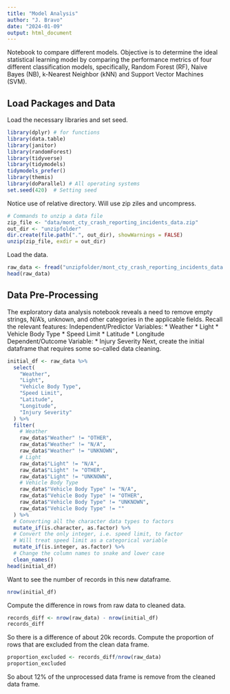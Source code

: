 ```yaml
---
title: "Model Analysis"
author: "J. Bravo"
date: "2024-01-09"
output: html_document
---
```

Notebook to compare different models. Objective is to determine the ideal statistical learning model by comparing the performance metrics of four different classification models, specifically, Random Forest (RF), Naive Bayes (NB), k-Nearest Neighbor (kNN) and Support Vector Machines (SVM).

## Load Packages and Data
Load the necessary libraries and set seed.
```r
library(dplyr) # for functions
library(data.table)
library(janitor)
library(randomForest)
library(tidyverse)
library(tidymodels)
tidymodels_prefer()
library(themis)
library(doParallel) # All operating systems
set.seed(420)  # Setting seed
```
Notice use of relative directory. Will use zip ziles and uncompress.
```r
# Commands to unzip a data file
zip_file <- "data/mont_cty_crash_reporting_incidents_data.zip"
out_dir <- "unzipfolder"
dir.create(file.path(".", out_dir), showWarnings = FALSE)
unzip(zip_file, exdir = out_dir)
```
Load the data.
```r
raw_data <- fread("unzipfolder/mont_cty_crash_reporting_incidents_data.csv")
head(raw_data)
```
## Data Pre-Processing
The exploratory data analysis notebook reveals a need to remove empty strings, N/A's, unknown, and other categories in the applicable fields.
Recall the relevant features:
  Independent/Predictor Variables:
  * Weather
  * Light
  * Vehicle Body Type
  * Speed Limit
  * Latitude
  * Longitude
  Dependent/Outcome Variable:
  * Injury Severity
Next, create the initial dataframe that requires some so-called data cleaning.
```r
initial_df <- raw_data %>%
  select(
    "Weather",
    "Light",
    "Vehicle Body Type",
    "Speed Limit",
    "Latitude",
    "Longitude",
    "Injury Severity"
  ) %>%
  filter(
    # Weather
    raw_data$"Weather" != "OTHER",
    raw_data$"Weather" != "N/A",
    raw_data$"Weather" != "UNKNOWN",
    # Light
    raw_data$"Light" != "N/A",
    raw_data$"Light" != "OTHER",
    raw_data$"Light" != "UNKNOWN",
    # Vehicle Body Type
    raw_data$"Vehicle Body Type" != "N/A",
    raw_data$"Vehicle Body Type" != "OTHER",
    raw_data$"Vehicle Body Type" != "UNKNOWN",
    raw_data$"Vehicle Body Type" != ""
  ) %>%
  # Converting all the character data types to factors
  mutate_if(is.character, as.factor) %>%
  # Convert the only integer, i.e. speed limit, to factor
  # Will treat speed limit as a categorical variable
  mutate_if(is.integer, as.factor) %>%
  # Change the column names to snake and lower case
  clean_names()
head(initial_df)
```
Want to see the number of records in this new dataframe.
```r
nrow(initial_df)
```
Compute the difference in rows from raw data to cleaned data.
```r
records_diff <- nrow(raw_data) - nrow(initial_df)
records_diff
```
So there is a difference of about 20k records.
Compute the proportion of rows that are excluded from the clean data frame.
```r
proportion_excluded <- records_diff/nrow(raw_data)
proportion_excluded
```
So about 12% of the unprocessed data frame is remove from the cleaned data frame.



